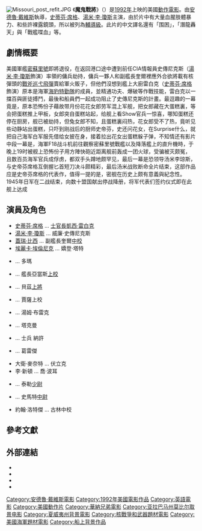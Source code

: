 {{Refimprove|time=2022-01-15T05:42:30+00:00}}
<!-- 本调用由 {{subst:Unreferenced/auto}} 自动产生。 -->
{{NoteTA
|G1=Show
|G2=Movie
}}
{{Infobox Film
| name           = 魔鬼戰將
| original_name  = {{lang|en|''Under Siege''}}
| image          = StevenSeagalUnderSiege cover.jpg
| caption        = 
| director       = [[安德魯·戴維斯_(電影導演)|安德魯·戴維斯]]
| producer       = Arnon Milchan<br>Steven Reuther<br>[[史蒂芬·席格|史蒂芬·席格]]
| writer         = J. F. Lawton
| starring       = [[史蒂芬·席格|史蒂芬·席格]]<br>[[湯米·李·瓊斯|湯米·李·瓊斯]]<br>[[蓋瑞·比西|蓋瑞·比西]]<br>[[艾莉卡·艾勒尼亞克|艾莉卡·艾勒尼亞克]]
| music          = Gary Chang
| cinematography = 
| editing        = 
| distributor    = [[華納兄弟|華納兄弟]]
| released       = {{Flagicon|USA}}1992年10月9日
| runtime        = 103分鐘
| country        = {{USA}}
| awards         = 
| language       = [[英語|英語]] 
| budget         = 35,000,000[[美元|美元]]
| gross          = 156,563,139美元<ref name="BOM">{{Cite web|url=http://www.boxofficemojo.com/movies/?id=undersiege.htm|title=魔鬼戰將電影票房|language=en|publisher=[[Box_Office_Mojo|Box Office Mojo]]|accessdate=2010-07-26|archive-date=2011-08-28|archive-url=https://www.webcitation.org/61GvAPped?url=http://www.boxofficemojo.com/movies/?id=undersiege.htm|dead-url=no}}</ref>
| preceded_by    = 
| followed_by    = [[魔鬼戰將2|魔鬼戰將2]]
| amg_id         = 1:51719
| imdb_id        = 0105690 
}}
[[Image:Missouri_post_refit.JPG|thumb]]
《'''魔鬼戰將'''》（{{lang-en|''Under Siege''}}）是[[1992年電影|1992年]]上映的美國[[動作電影|動作電影]]。由[[安德魯·戴維斯_(電影導演)|安德魯·戴維斯]]執導，[[史蒂芬·席格|史蒂芬·席格]]、[[湯米·李·瓊斯|湯米·李·瓊斯]]主演，由於片中有大量血腥肢體暴力、和些許裸露鏡頭，所以被列為[[電影分級制度|輔導級]]。此片的中文譯名還有「围困」，「潛龍轟天」與「戰艦喋血」等。

== 劇情概要==
美國軍艦[[密蘇里號戰艦_(BB-63)|密蘇里號]]即將退役，在返回港口途中遭到前任CIA情報員史傳尼克斯（[[湯米·李·瓊斯|湯米·李·瓊斯]]飾演）率領的傭兵劫持，傭兵一夥人和副艦長奎爾裡應外合欲將載有核彈頭的[[戰斧巡弋飛彈|戰斧巡弋飛彈]]賣給軍火販子，但他們沒想到艦上大廚雷白克（[[史蒂芬·席格|史蒂芬·席格]]飾演）原本是海軍[[海豹部隊|海豹特勤隊]]的成員，並精通功夫、爆破等作戰技能，雷白克以一擋百與匪徒搏鬥，最後和船員們一起成功阻止了史傳尼克斯的計畫。最逗趣的一幕竟是，原本恐怖份子藉故带月份花花女郎劳军混上军舰，把女郎藏在大蛋糕裏，等会把蛋糕推上甲板，女郎突自蛋糕站起，给舰上看Show官兵一惊喜，哪知蛋糕还停在厨房，舰已被劫持，但兔女郎不知，且蛋糕裏闷热，花女郎受不了热，竟听见些动静站出蛋糕，只吓到刚战后的厨师史帝芬，史还问花女，在Surprise什么，就把自己海军白军服先借给女披在身，接着拉出花女出蛋糕躲子弹，不知情还有影片中段一幕是，海軍F18战斗机前往觀察密蘇里號戰艦以及降落艦上的直升機時，于晚上19时被舰上恐怖份子用方陣快砲近距离舰前轰成一团火球，受骗被灭颇冤，且数百员海军官兵成俘虏，都双手头蹲地颇罕见，最后一幕是恐领导汤米李琼斯，与史帝芬席格互倒握匕首短刀决斗颇精彩，最后汤米战败断命全片结束，这部作品应是史帝芬席格的代表作，值得一提的是，密舰在历史上颇有意義與紀念性。1945年日军在二战结束，向数十盟国献出停战降册，将军代表们签约仪式即在此舰上达成
<br />

== 演員及角色 ==
* [[史蒂芬·席格|史蒂芬·席格]] ...  [[士官長|士官長]][[凱西·雷白克|凱西·雷白克]]
* [[湯米·李·瓊斯|湯米·李·瓊斯]] ...  威廉·史傳尼克斯
* [[蓋瑞·布希|蓋瑞·比西]] ...  副艦長奎爾[[中校|中校]]
* [[埃麗卡·埃倫尼克|埃麗卡·埃倫尼克]] ...  嬌登·塔特
* {{tsl|en|Colm Meaney|康姆·米尼}} ...  多瑪
* {{tsl|en|Patrick O'Neal|派屈克·歐尼爾}} ...  艦長亞當斯[[上校|上校]]
* {{tsl|en|Andy Romano|安迪·羅馬諾}} ...  貝茲[[上將|上將]]
* {{tsl|en|Dale Dye|戴爾·戴依}} ... 賈薩上校
* {{tsl|en|Nick Mancuso|尼克·曼庫索}} ...  湯姆·布雷克
* {{tsl|en|Damian Chapa|戴米恩·查帕}} ...  塔克曼
* {{tsl|en|Thomas Mills Wood|湯姆·伍德 (演員)|湯姆·伍德}} ... 士兵 納許
* {{tsl|en|Troy Evans (actor)|特羅伊·伊凡斯}} ...  葛雷傑
* 大衛·麥奈特 ...  伏立克
* 李·新頓 ...  喬·波耳
* {{tsl|en|Glenn Morshower|葛蘭·莫蕭爾}} ...  泰勒[[少尉|少尉]]
* {{tsl|en|Leo Alexander|李奧·亞歷山大}} ...  史馬特[[中尉|中尉]]
* 約翰·洛特傑 ...  古林中校

== 參考文獻 ==
<div class="references-small">
<references />
</div>

== 外部連結 ==
{{Wikiquote}}
* {{AllMovie title|51719}}
* {{mojo title|undersiege}}
* {{IMDb title|0105690}}
* {{Rotten Tomatoes|under_siege}}

{{安德魯·戴維斯}}
{{DEFAULTSORT:Under Siege}}
[[Category:安德魯·戴維斯電影|Category:安德魯·戴維斯電影]]
[[Category:1992年美國電影作品|Category:1992年美國電影作品]]
[[Category:英語電影|Category:英語電影]]
[[Category:美國動作片|Category:美國動作片]]
[[Category:華納兄弟電影|Category:華納兄弟電影]]
[[Category:亚拉巴马州莫比尔取景电影|Category:亚拉巴马州莫比尔取景电影]]
[[Category:夏威夷州背景電影|Category:夏威夷州背景電影]]
[[Category:核戰爭和武器題材電影|Category:核戰爭和武器題材電影]]
[[Category:美國海軍題材電影|Category:美國海軍題材電影]]
[[Category:船上背景作品|Category:船上背景作品]]